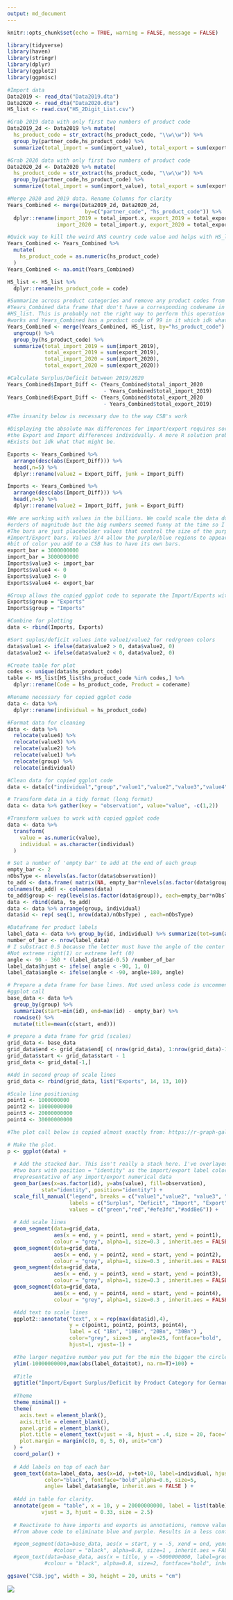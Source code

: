 ```yaml
---
output: md_document
---
```


```r

knitr::opts_chunk$set(echo = TRUE, warning = FALSE, message = FALSE)

library(tidyverse)
library(haven)
library(stringr)
library(dplyr)
library(ggplot2)
library(ggpmisc)
```

```r
#Import data
Data2019 <- read_dta("Data2019.dta")
Data2020 <- read_dta("Data2020.dta")
HS_list <- read.csv("HS_2Digit_List.csv")

#Grab 2019 data with only first two numbers of product code
Data2019_2d <- Data2019 %>% mutate(
  hs_product_code = str_extract(hs_product_code, "\\w\\w")) %>%
  group_by(partner_code,hs_product_code) %>%
  summarize(total_import = sum(import_value), total_export = sum(export_value))

#Grab 2020 data with only first two numbers of product code
Data2020_2d <- Data2020 %>% mutate(
  hs_product_code = str_extract(hs_product_code, "\\w\\w")) %>%
  group_by(partner_code,hs_product_code) %>%
  summarize(total_import = sum(import_value), total_export = sum(export_value))

#Merge 2020 and 2019 data. Rename Columns for clarity
Years_Combined <- merge(Data2019_2d, Data2020_2d, 
                         by=c("partner_code", "hs_product_code")) %>%
  dplyr::rename(import_2019 = total_import.x, export_2019 = total_export.x, 
                import_2020 = total_import.y, export_2020 = total_export.y)

#Quick way to kill the weird ANS country code value and helps with HS_list merge
Years_Combined <- Years_Combined %>%
  mutate(
    hs_product_code = as.numeric(hs_product_code)
  )
Years_Combined <- na.omit(Years_Combined)

HS_list <- HS_list %>%
  dplyr::rename(hs_product_code = code)

#Summarize across product categories and remove any product codes from the
#Years_Combined data frame that don't have a corresponding codename in the 
#HS_list. This is probably not the right way to perform this operation but it 
#works and Years_Combined has a product code of 99 in it which idk what it is.
Years_Combined <- merge(Years_Combined, HS_list, by="hs_product_code") %>%
  ungroup() %>%
  group_by(hs_product_code) %>%
  summarize(total_import_2019 = sum(import_2019), 
            total_export_2019 = sum(export_2019),
            total_import_2020 = sum(import_2020), 
            total_export_2020 = sum(export_2020))

#Calculate Surplus/Deficit between 2019/2020
Years_Combined$Import_Diff <- (Years_Combined$total_import_2020 
                               - Years_Combined$total_import_2019)
Years_Combined$Export_Diff <- (Years_Combined$total_export_2020 
                               - Years_Combined$total_export_2019)

#The insanity below is necessary due to the way CSB's work

#Displaying the absolute max differences for import/export requires sorting
#the Export and Import differences individually. A more R solution probabaly 
#Exists but idk what that might be.

Exports <- Years_Combined %>% 
  arrange(desc(abs(Export_Diff))) %>%
  head(,n=5) %>%
  dplyr::rename(value2 = Export_Diff, junk = Import_Diff)

Imports <- Years_Combined %>% 
  arrange(desc(abs(Import_Diff))) %>%
  head(,n=5) %>%
  dplyr::rename(value2 = Import_Diff, junk = Export_Diff)

#We are working with values in the billions. We could scale the data down by some
#orders of magnitude but the big numbers seemed funny at the time so I kept them.
#The bars are just placeholder values that control the size of the purple/blue
#Import/Export bars. Values 3/4 allow the purple/blue regions to appear. Each
#bit of color you add to a CSB has to have its own bars.
export_bar = 3000000000
import_bar = 3000000000
Imports$value3 <- import_bar
Imports$value4 <- 0
Exports$value3 <- 0
Exports$value4 <- export_bar

#Group allows the copied ggplot code to separate the Import/Exports with empty bars
Exports$group = "Exports"
Imports$group = "Imports"

#Combine for plotting
data <- rbind(Imports, Exports)

#Sort suplus/deficit values into value1/value2 for red/green colors
data$value1 <- ifelse(data$value2 > 0, data$value2, 0)
data$value2 <- ifelse(data$value2 < 0, data$value2, 0)

#Create table for plot
codes <- unique(data$hs_product_code)
table <- HS_list[HS_list$hs_product_code %in% codes,] %>%
  dplyr::rename(Code = hs_product_code, Product = codename)

#Rename necessary for copied ggplot code
data <- data %>%
  dplyr::rename(individual = hs_product_code)

#Format data for cleaning
data <- data %>%
  relocate(value4) %>%
  relocate(value3) %>%
  relocate(value2) %>%
  relocate(value1) %>%
  relocate(group) %>%
  relocate(individual)

#Clean data for copied ggplot code
data <- data[c("individual","group","value1","value2","value3","value4")]

# Transform data in a tidy format (long format)
data <- data %>% gather(key = "observation", value="value", -c(1,2)) 

#Transform values to work with copied ggplot code
data <- data %>%
  transform(
    value = as.numeric(value),
    individual = as.character(individual)
  )

# Set a number of 'empty bar' to add at the end of each group
empty_bar <- 2
nObsType <- nlevels(as.factor(data$observation))
to_add <- data.frame( matrix(NA, empty_bar*nlevels(as.factor(data$group))*nObsType, ncol(data)) )
colnames(to_add) <- colnames(data)
to_add$group <- rep(levels(as.factor(data$group)), each=empty_bar*nObsType )
data <- rbind(data, to_add)
data <- data %>% arrange(group, individual)
data$id <- rep( seq(1, nrow(data)/nObsType) , each=nObsType)

#Dataframe for product labels
label_data <- data %>% group_by(id, individual) %>% summarize(tot=sum(abs(value)))
number_of_bar <- nrow(label_data)
# I substract 0.5 because the letter must have the angle of the center of the bars.
#Not extreme right(1) or extreme left (0)
angle <- 90 - 360 * (label_data$id-0.5) /number_of_bar     
label_data$hjust <- ifelse( angle < -90, 1, 0)
label_data$angle <- ifelse(angle < -90, angle+180, angle)

# Prepare a data frame for base lines. Not used unless code is uncommented in 
#ggplot call
base_data <- data %>% 
  group_by(group) %>% 
  summarize(start=min(id), end=max(id) - empty_bar) %>% 
  rowwise() %>% 
  mutate(title=mean(c(start, end)))

# prepare a data frame for grid (scales)
grid_data <- base_data
grid_data$end <- grid_data$end[ c( nrow(grid_data), 1:nrow(grid_data)-1)] + 1
grid_data$start <- grid_data$start - 1
grid_data <- grid_data[-1,]

#Add in second group of scale lines
grid_data <- rbind(grid_data, list("Exports", 14, 13, 10))

#Scale line positioning
point1 <- 1000000000
point2 <- 10000000000
point3 <- 20000000000
point4 <- 30000000000

#The plot call below is copied almost exactly from: https://r-graph-gallery.com/299-circular-stacked-barplot.html#:~:text=A%20circular%20barplot%20is%20a,barplot%20with%20R%20and%20ggplot2%20.&text=bar%20section%20Warning-,A%20circular%20barplot%20is%20a%20barplot%20where%20bars%20are%20displayed,circle%20instead%20of%20a%20line.

# Make the plot. 
p <- ggplot(data) +      
  
  # Add the stacked bar. This isn't really a stack here. I've overlayed the
  #two bars with position = "identity" as the import/export label colors aren't
  #representative of any import/export numerical data
  geom_bar(aes(x=as.factor(id), y=abs(value), fill=observation), 
           stat="identity", position="identity") +
  scale_fill_manual("legend", breaks = c("value1","value2", "value3", "value4"), 
                    labels = c("Surplus", "Deficit", "Import", "Export"), 
                    values = c("green","red","#efe3fd","#add8e6")) +
  
  # Add scale lines
  geom_segment(data=grid_data, 
               aes(x = end, y = point1, xend = start, yend = point1), 
               colour = "grey", alpha=1, size=0.3 , inherit.aes = FALSE ) +
  geom_segment(data=grid_data, 
               aes(x = end, y = point2, xend = start, yend = point2), 
               colour = "grey", alpha=1, size=0.3 , inherit.aes = FALSE ) +
  geom_segment(data=grid_data, 
               aes(x = end, y = point3, xend = start, yend = point3), 
               colour = "grey", alpha=1, size=0.3 , inherit.aes = FALSE ) +
  geom_segment(data=grid_data, 
               aes(x = end, y = point4, xend = start, yend = point4), 
               colour = "grey", alpha=1, size=0.3 , inherit.aes = FALSE ) +

  #Add text to scale lines
  ggplot2::annotate("text", x = rep(max(data$id),4), 
                    y = c(point1, point2, point3, point4), 
                    label = c( "1Bn", "10Bn", "20Bn", "30Bn") , 
                    color="grey", size=3 , angle=25, fontface="bold", 
                    hjust=1, vjust=-1) +

  #The larger negative number you put for the min the bigger the circle in the middle
  ylim(-10000000000,max(abs(label_data$tot), na.rm=T)+100) +
  
  #Title
  ggtitle("Import/Export Surplus/Deficit by Product Category for Germany, 2019-20") +
  
  #Theme
  theme_minimal() +
  theme(
    axis.text = element_blank(),
    axis.title = element_blank(),
    panel.grid = element_blank(),
    plot.title = element_text(vjust = -8, hjust = .4, size = 20, face="bold"),
    plot.margin = margin(c(0, 0, 5, 0), unit="cm")
  ) +
  coord_polar() +
  
  # Add labels on top of each bar
  geom_text(data=label_data, aes(x=id, y=tot+10, label=individual, hjust=hjust),
            color="black", fontface="bold",alpha=0.6, size=5, 
            angle= label_data$angle, inherit.aes = FALSE ) +
  
  #Add in table for clarity.
  annotate(geom = "table", x = 10, y = 20000000000, label = list(table), 
           vjust = 3, hjust = 0.33, size = 2.5) 
  
  # Reactivate to have imports and exports as annotations, remove values 3 and 4
  #from above code to eliminate blue and purple. Results in a less confusing plot.

  #geom_segment(data=base_data, aes(x = start, y = -5, xend = end, yend = -5), 
               #colour = "black", alpha=0.8, size=1 , inherit.aes = FALSE )  +
  #geom_text(data=base_data, aes(x = title, y = -5000000000, label=group), 
            #colour = "black", alpha=0.8, size=2, fontface="bold", inherit.aes = FALSE)
```

```r
ggsave("CSB.jpg", width = 30, height = 20, units = "cm")
```

![](CSB.jpg)

